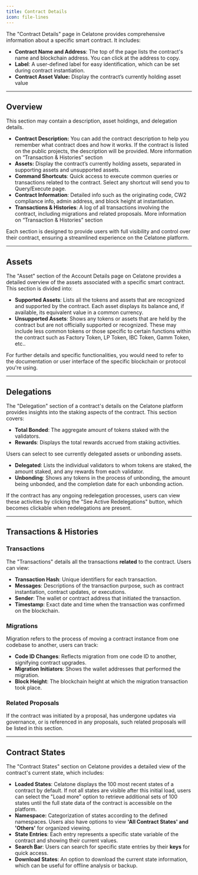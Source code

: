 ```yaml
---
title: Contract Details
icon: file-lines
---
```


The "Contract Details" page in Celatone provides comprehensive information about a specific smart contract. It includes:

- **Contract Name and Address**: The top of the page lists the contract's name and blockchain address. You can click at the address to copy.
- **Label**: A user-defined label for easy identification, which can be set during contract instantiation.
- **Contract Asset Value:** Display the contract’s currently holding asset value

---

## Overview

This section may contain a description, asset holdings, and delegation details.

- **Contract Description:** You can add the contract description to help you remember what contract does and how it works. If the contract is listed on the public projects, the description will be provided. More information on “Transaction & Histories” section
- **Assets:** Display the contract’s currently holding assets, separated in supporting assets and unsupported assets.
- **Command Shortcuts**: Quick access to execute common queries or transactions related to the contract. Select any shortcut will send you to Query/Execute page.
- **Contract Information**: Detailed info such as the originating code, CW2 compliance info, admin address, and block height at instantiation.
- **Transactions & Histories**: A log of all transactions involving the contract, including migrations and related proposals. More information on “Transaction & Histories” section

Each section is designed to provide users with full visibility and control over their contract, ensuring a streamlined experience on the Celatone platform.

---

## Assets

The "Asset" section of the Account Details page on Celatone provides a detailed overview of the assets associated with a specific smart contract. This section is divided into:

- **Supported Assets**: Lists all the tokens and assets that are recognized and supported by the contract. Each asset displays its balance and, if available, its equivalent value in a common currency.
- **Unsupported Assets**: Shows any tokens or assets that are held by the contract but are not officially supported or recognized. These may include less common tokens or those specific to certain functions within the contract such as Factory Token, LP Token, IBC Token, Gamm Token, etc..

For further details and specific functionalities, you would need to refer to the documentation or user interface of the specific blockchain or protocol you're using.

---

## Delegations

The "Delegation" section of a contract's details on the Celatone platform provides insights into the staking aspects of the contract. This section covers:

- **Total Bonded**: The aggregate amount of tokens staked with the validators.
- **Rewards**: Displays the total rewards accrued from staking activities.

Users can select to see currently delegated assets or unbonding assets.

- **Delegated**: Lists the individual validators to whom tokens are staked, the amount staked, and any rewards from each validator.
- **Unbonding**: Shows any tokens in the process of unbonding, the amount being unbonded, and the completion date for each unbonding action.

If the contract has any ongoing redelegation processes, users can view these activities by clicking the "See Active Redelegations" button, which becomes clickable when redelegations are present.

---

## Transactions & Histories

### Transactions

The "Transactions" details all the transactions **related** to the contract. Users can view:

- **Transaction Hash**: Unique identifiers for each transaction.
- **Messages**: Descriptions of the transaction purpose, such as contract instantiation, contract updates, or executions.
- **Sender**: The wallet or contract address that initiated the transaction.
- **Timestamp**: Exact date and time when the transaction was confirmed on the blockchain.

### Migrations

Migration refers to the process of moving a contract instance from one codebase to another, users can track:

- **Code ID Changes**: Reflects migration from one code ID to another, signifying contract upgrades.
- **Migration Initiators**: Shows the wallet addresses that performed the migration.
- **Block Height**: The blockchain height at which the migration transaction took place.

### Related Proposals

If the contract was initiated by a proposal, has undergone updates via governance, or is referenced in any proposals, such related proposals will be listed in this section.

---

## Contract States

The "Contract States" section on Celatone provides a detailed view of the contract's current state, which includes:

- **Loaded States**: Celatone displays the 100 most recent states of a contract by default. If not all states are visible after this initial load, users can select the "Load more" option to retrieve additional sets of 100 states until the full state data of the contract is accessible on the platform.
- **Namespace:** Categorization of states according to the defined namespaces. Users also have options to view **'All Contract States' and 'Others'** for organized viewing.
- **State Entries**: Each entry represents a specific state variable of the contract and showing their current values.
- **Search Bar**: Users can search for specific state entries by their **keys** for quick access.
- **Download States**: An option to download the current state information, which can be useful for offline analysis or backup.
